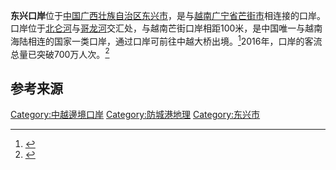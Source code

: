 {{expand|time=2017-02-09T10:13:33+00:00}}
{{Infobox border port
|name                      = 東興陸路（公路）口岸
|photo                     = Dong Xin Control Point.jpg
|country                   = {{PRC}}
|location                  = [[广西壮族自治区|广西]][[東興市|東興市]]
|type                      = 國家級一類公路口岸
|border_guard              = 
|customs                   = 
|corresponding_port        = 
|opened                    = 
|coordinates               = 
|latd                      = 
|latm                      = 
|lats                      = 
|latNS                     = 
|longd                     = 
|longm                     = 
|longs                     = 
|longEW                    = 
| pushpin_map              = 
| pushpin_label            = 
| pushpin_map_caption      = 
| stat_import-export_value = 
| stat_passenger           = 
| stat_cargo               = 
| stat_year                = 
}}
'''东兴口岸'''位于[[中華人民共和國|中国]][[广西壮族自治区|广西壮族自治区]][[东兴市|东兴市]]，是与[[越南|越南]][[广宁省|广宁省]][[芒街市|芒街市]]相连接的口岸。口岸位于[[北仑河|北仑河]]与[[哥龙河|哥龙河]]交汇处，与越南芒街口岸相距100米，是中国唯一与越南海陆相连的国家一类口岸，通过口岸可前往中越大桥出境。<ref>{{cite web|title=防城港：带你探秘南疆边境的美|url=https://gx.122.gov.cn/cmspage/jgdt/2016-07-13/20160713000281.html|publisher=广西壮族自治区公安厅交通管理局|date=2016-07-13|accessdate=2017-02-09|archive-url=https://web.archive.org/web/20170215214855/https://gx.122.gov.cn/cmspage/jgdt/2016-07-13/20160713000281.html|archive-date=2017-02-15|dead-url=yes}}</ref>2016年，口岸的客流总量已突破700万人次。<ref>{{cite news|author1=年巍|title=中越边境东兴口岸年通关量首破700万人次|url=http://news.xinhuanet.com/fortune/2016-12/26/c_1120188757.htm|accessdate=2017-02-09|agency=新华社|date=2016-12-26|archive-date=2016-12-27|archive-url=https://web.archive.org/web/20161227140246/http://news.xinhuanet.com/fortune/2016-12/26/c_1120188757.htm|dead-url=no}}</ref>

== 参考来源 ==
{{reflist}}

{{中華人民共和國边境口岸|陆地（公路）}}
[[Category:中越邊境口岸|Category:中越邊境口岸]]
[[Category:防城港地理|Category:防城港地理]]
[[Category:东兴市|Category:东兴市]]